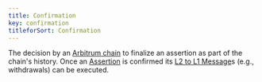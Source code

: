 ```yaml
---
title: Confirmation
key: confirmation
titleforSort: Confirmation
---
```

<p>
The decision by an <a href="/intro/glossary#arbitrum-chain">Arbitrum chain</a>  to finalize an assertion  as part of the chain's history. Once an <a href="/intro/glossary#assertion">Assertion</a> is confirmed its <a href="/intro/glossary#l2-to-l1-message">L2 to L1 Message</a>s  (e.g., withdrawals) can be executed.
</p>
